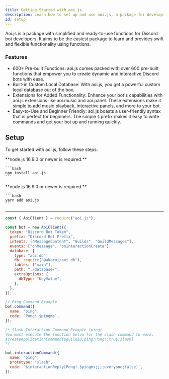 ```yaml
---
title: Getting Started with aoi.js
description: Learn how to set up and use aoi.js, a package for developing Discord bots with simplified and ready-to-use functions.
id: setup
---
```


Aoi.js is a package with simplified and ready-to-use functions for Discord bot developers. It aims to be the easiest package to learn and provides swift and flexible functionality using functions.

### Features

- 600+ Pre-built Functions: aoi.js comes packed with over 600 pre-built functions that empower you to create dynamic and interactive Discord bots with ease.
- Built-in Custom Local Database: With aoi.js, you get a powerful custom local database out of the box.
- Extensions for Added Functionality: Enhance your bot's capabilities with aoi.js extensions like aoi.music and aoi.panel. These extensions make it simple to add music playback, interactive panels, and more to your bot.
- Easy-to-Use and Beginner Friendly: aoi.js boasts a user-friendly syntax that is perfect for beginners. The simple `$` prefix makes it easy to write commands and get your bot up and running quickly.

## Setup

To get started with aoi.js, follow these steps:


<Tabs>
  <TabItem label="npm">
    **node.js 16.9.0 or newer is required.**

    ```bash
    npm install aoi.js
    ```

  </TabItem >
  <TabItem label="yarn">
    **node.js 16.9.0 or newer is required.**

    ```bash
    yarn add aoi.js
    ```

  </TabItem>
</Tabs>

---

```javascript title="index.js"
const { AoiClient } = require("aoi.js");

const bot = new AoiClient({
  token: "Discord Bot Token",
  prefix: "Discord Bot Prefix",
  intents: ["MessageContent", "Guilds", "GuildMessages"],
  events: ["onMessage", "onInteractionCreate"],
  database: {
    type: "aoi.db",
    db: require("@akarui/aoi.db"),
    tables: ["main"],
    path: "./database/",
    extraOptions: {
      dbType: "KeyValue",
    },
  },
});

// Ping Command Example
bot.command({
  name: "ping",
  code: `Pong! $pingms`,
});

/* Slash Interaction Command Example (ping)
You must execute the function below for the slash command to work:
$createApplicationCommand[$guildID;ping;Pong!;true;slash]
*/

bot.interactionCommand({
  name: "ping",
  prototype: "slash",
  code: `$interactionReply[Pong! $pingms;;;;everyone;false]`,
});
```